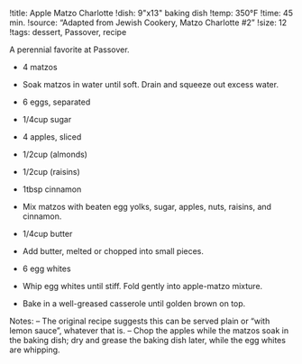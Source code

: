 !title: Apple Matzo Charlotte
!dish: 9\"x13\" baking dish
!temp: 350°F
!time: 45 min.
!source: "Adapted from Jewish Cookery, Matzo Charlotte #2"
!size: 12
!tags: dessert, Passover, recipe

A perennial favorite at Passover.

* 4 matzos
- Soak matzos in water until soft. Drain and squeeze out excess water.

* 6 eggs, separated
* 1/4cup sugar
* 4 apples, sliced
* 1/2cup (almonds)
* 1/2cup (raisins)
* 1tbsp cinnamon
- Mix matzos with beaten egg yolks, sugar, apples, nuts, raisins, and cinnamon.

* 1/4cup butter
- Add butter, melted or chopped into small pieces.

* 6 egg whites
- Whip egg whites until stiff. Fold gently into apple-matzo mixture.
- Bake in a well-greased casserole until golden brown on top.

Notes:
-- The original recipe suggests this can be served plain or "with lemon sauce", whatever that is.
-- Chop the apples while the matzos soak in the baking dish; dry and grease the baking dish later, while the egg whites are whipping.
